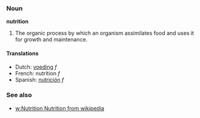 ===Noun===
'''nutrition'''

# The organic process by which an organism assimilates food and uses it for growth and maintenance.

====Translations====
*Dutch: [[voeding]] ''f''
*French: nutrition ''f''
*Spanish: [[nutrición]] ''f''

===See also===
* [[w:Nutrition Nutrition from wikipedia]]